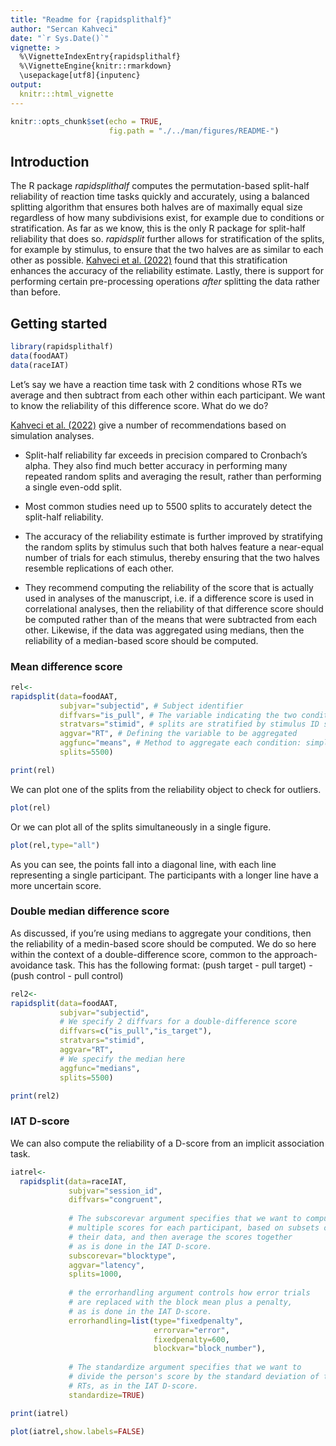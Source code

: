 ```yaml
---
title: "Readme for {rapidsplithalf}"
author: "Sercan Kahveci"
date: "`r Sys.Date()`"
vignette: >
  %\VignetteIndexEntry{rapidsplithalf}
  %\VignetteEngine{knitr::rmarkdown}
  \usepackage[utf8]{inputenc}
output:
  knitr:::html_vignette
---
```

```r
knitr::opts_chunk$set(echo = TRUE, 
                      fig.path = "./../man/figures/README-")
```

## Introduction

The R package *rapidsplithalf* computes the permutation-based split-half reliability of reaction time tasks quickly and accurately, using a balanced splitting algorithm that ensures both halves are of maximally equal size regardless of how many subdivisions exist, for example due to conditions or stratification. As far as we know, this is the only R package for split-half reliability that does so. *rapidsplit* further allows for stratification of the splits, for example by stimulus, to ensure that the two halves are as similar to each other as possible. [Kahveci et al. (2022)](https://doi.org/10.31234/osf.io/ta59r) found that this stratification enhances the accuracy of the reliability estimate. Lastly, there is support for performing certain pre-processing operations *after* splitting the data rather than before.

## Getting started

```r
library(rapidsplithalf)
data(foodAAT)
data(raceIAT)
```

Let's say we have a reaction time task with 2 conditions whose RTs we average and then subtract from each other within each participant. We want to know the reliability of this difference score. What do we do?

[Kahveci et al. (2022)](https://doi.org/10.31234/osf.io/ta59r) give a number of recommendations based on simulation analyses. 

* Split-half reliability far exceeds in precision compared to Cronbach's alpha. They also find much better accuracy in performing many repeated random splits and averaging the result, rather than performing a single even-odd split.

* Most common studies need up to 5500 splits to accurately detect the split-half reliability.

* The accuracy of the reliability estimate is further improved by stratifying the random splits by stimulus such that both halves feature a near-equal number of trials for each stimulus, thereby ensuring that the two halves resemble replications of each other.

* They recommend computing the reliability of the score that is actually used in analyses of the manuscript, i.e. if a difference score is used in correlational analyses, then the reliability of that difference score should be computed rather than of the means that were subtracted from each other. Likewise, if the data was aggregated using medians, then the reliability of a median-based score should be computed.

### Mean difference score

```r
rel<-
rapidsplit(data=foodAAT,
           subjvar="subjectid", # Subject identifier
           diffvars="is_pull", # The variable indicating the two conditions that need to be subtracted from each other
           stratvars="stimid", # splits are stratified by stimulus ID such that each half features a near-equal number of trials for each stimulus
           aggvar="RT", # Defining the variable to be aggregated
           aggfunc="means", # Method to aggregate each condition: simple means
           splits=5500)

print(rel)
```

We can plot one of the splits from the reliability object to check for outliers.

```r
plot(rel)
```

Or we can plot all of the splits simultaneously in a single figure.

```r
plot(rel,type="all")
```

As you can see, the points fall into a diagonal line, with each line representing a single participant. The participants with a longer line have a more uncertain score.

### Double median difference score

As discussed, if you're using medians to aggregate your conditions, then the reliability of a medin-based score should be computed. We do so here within the context of a double-difference score, common to the approach-avoidance task. This has the following format: (push target - pull target) - (push control - pull control)

```r
rel2<-
rapidsplit(data=foodAAT,
           subjvar="subjectid",
           # We specify 2 diffvars for a double-difference score
           diffvars=c("is_pull","is_target"),
           stratvars="stimid",
           aggvar="RT",
           # We specify the median here
           aggfunc="medians",
           splits=5500)

print(rel2)
```

### IAT D-score

We can also compute the reliability of a D-score from an implicit association task.

```r

iatrel<-
  rapidsplit(data=raceIAT,
             subjvar="session_id",
             diffvars="congruent",
             
             # The subscorevar argument specifies that we want to compute
             # multiple scores for each participant, based on subsets of
             # their data, and then average the scores together 
             # as is done in the IAT D-score.
             subscorevar="blocktype",
             aggvar="latency",
             splits=1000,
             
             # the errorhandling argument controls how error trials
             # are replaced with the block mean plus a penalty,
             # as is done in the IAT D-score.
             errorhandling=list(type="fixedpenalty",
                                errorvar="error",
                                fixedpenalty=600,
                                blockvar="block_number"),
             
             # The standardize argument specifies that we want to
             # divide the person's score by the standard deviation of their
             # RTs, as in the IAT D-score.
             standardize=TRUE)

print(iatrel)

plot(iatrel,show.labels=FALSE)
```




